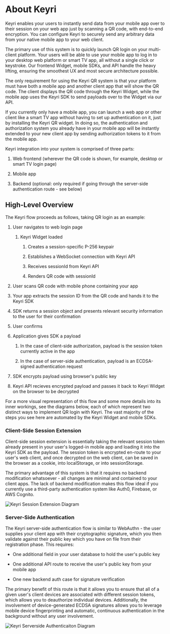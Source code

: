 # About Keyri

Keyri enables your users to instantly send data from your mobile app over to their session on your web app just by scanning a QR code, with end-to-end encryption. You can configure Keyri to securely send any arbitrary data from your native mobile app to your web client.

The primary use of this system is to quickly launch QR login on your multi-client platform. Your users will be able to use your mobile app to log in to your desktop web platform or smart TV app, all without a single click or keystroke. Our frontend Widget, mobile SDKs, and API handle the heavy lifting, ensuring the smoothest UX and most secure architecture possible.

The only requirement for using the Keyri QR system is that your platform must have both a mobile app and another client app that will show the QR code. The client displays the QR code through the Keyri Widget, while the mobile app uses the Keyri SDK to send payloads over to the Widget via our API.

If you currently only have a mobile app, you can launch a web app or other client like a smart TV app without having to set up authentication on it, just by installing the Keyri QR widget. In doing so, the authentication and authorization system you already have in your mobile app will be instantly extended to your new client app by sending authorization tokens to it from the mobile app.

Keyri integration into your system is comprised of three parts:&#x20;

1.  Web frontend (wherever the QR code is shown, for example, desktop or smart TV login page)

2.  Mobile app

3.  Backend (optional: only required if going through the server-side authentication route - see below)

## High-Level Overview

The Keyri flow proceeds as follows, taking QR login as an example:

1.  User navigates to web login page

    1.  Keyri Widget loaded

        1.  Creates a session-specific P-256 keypair

        2.  Establishes a WebSocket connection with Keyri API

        3.  Receives sessionId from Keyri API

        4.  Renders QR code with sessionId

2.  User scans QR code with mobile phone containing your app

3.  Your app extracts the session ID from the QR code and hands it to the Keyri SDK

4.  SDK returns a session object and presents relevant security information to the user for their confirmation

5.  User confirms

6.  Application gives SDK a payload

    1.  In the case of client-side authorization, payload is the session token currently active in the app

    2.  In the case of server-side authentication, payload is an ECDSA-signed authentication request

7.  SDK encrypts payload using browser's public key

8.  Keyri API recieves encrypted payload and passes it back to Keyri Widget on the browser to be decrypted

For a more visual representation of this flow and some more details into its inner workings, see the diagrams below, each of which represent two distinct ways to implement QR login with Keyri. The vast majority of the steps you see here are automated by the Keyri Widget and mobile SDKs.

### Client-Side Session Extension

Client-side session extension is essentially taking the relevant session token already present in your user's logged-in mobile app and loading it into the Keyri SDK as the payload. The session token is encrypted en-route to your user's web client, and once decrypted on the web client, can be saved in the browser as a cookie, into localStorage, or into sessionStorage.

The primary advantage of this system is that it requires no backend modification whatsoever - all changes are minimal and contained to your client apps. The lack of backend modification makes this flow ideal if you currently use a third-party authentication system like Auth0, Firebase, or AWS Cognito.

![Keyri Session Extension Diagram](/sessionExtensionDiagram.png 'Keyri Session Extension Diagram')

### Server-Side Authentication

The Keyri server-side authentication flow is similar to WebAuthn - the user supplies your client app with their cryptographic signature, which you then validate against their public key which you have on file from their registration phase. This requires:

- One additional field in your user database to hold the user's public key

- One additional API route to receive the user's public key from your mobile app

- One new backend auth case for signature verification

The primary benefit of this route is that it allows you to ensure that all of a given user's client devices are associated with different session tokens, which allows you to deauthorize individual devices. Additionally, the involvement of device-generated ECDSA signatures allows you to leverage mobile device fingerprinting and automatic, continuous authentication in the background without any user involvement.

![Keyri Serverside Authenticaiton Diagram](/serversideAuthDiagram.png 'Keyri Serverside Authenticaiton Diagram')
